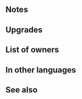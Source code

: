 {{Weapon Infobox
|tagid=SID_キャンディケイン＋
|weaponName=Candy Cane+
|image=wep_lc091
|weaponType=Lance
|might=14
|range=1
|effect=If unit is within 2 spaces of an ally, grants Atk/Def+5 to unit during combat and inflicts Special cooldown charge -1 on foe per attack. (Only highest value applied. Does not stack.)
|cost=300
|exclusive=0
|statModifiers=0,14,0,0,0
|required=Candy Cane
|refinePaths=default
|refineSP=350
|refineMedals=500
|refineStones=50
|intID=2345
|sort=88001
|value=15
|timingID=1
|abilityID=116
|limit1ID=14
|properties=
}}
==Notes==
{{Combat boosts}}{{CooldownChargeMinus}}
==Upgrades==
{{Weapon Upgrade List}}
==List of owners==
{{Skill Hero List}}
==In other languages==
{{OtherLanguages
|japanese=キャンディケイン＋
|german=Zuckerstange+
|spanishEU=Bastón azúcar +
|spanishLA=Bastón azúcar +
|french=Sucre d'orge +
|italian=Caramella+
|chineseTW=拐杖糖＋
|portuguese=Doce bengala+
}}
==See also==
{{See also skills|cond=Description LIKE '%if unit is within _ spaces of an ally%grants Atk/Def+%during combat%' OR Description LIKE '%if unit is within _ spaces of an ally%inflicts special cooldown charge -1%'|columns=3}}
{{Weapons Navbox}}